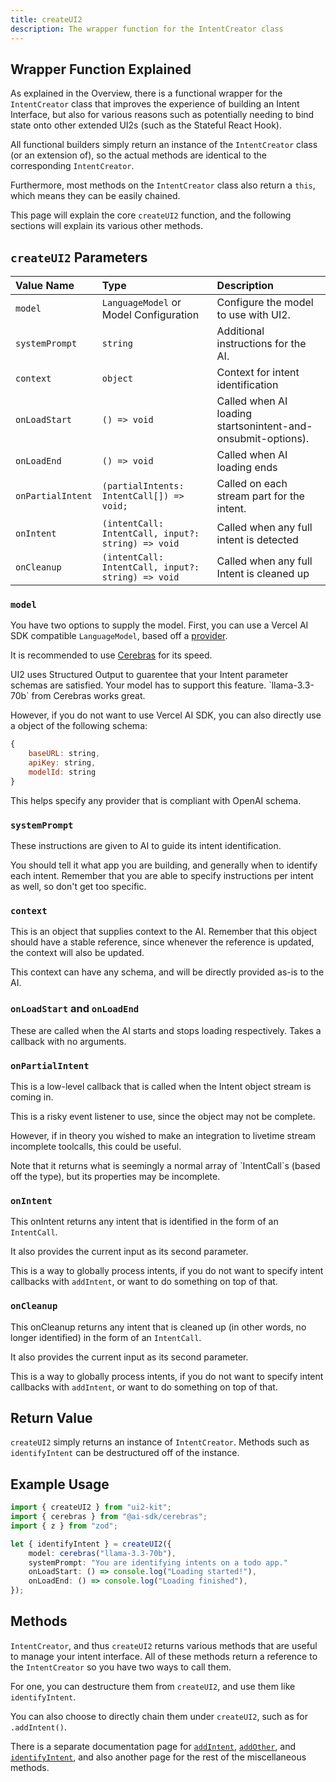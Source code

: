 ```yaml
---
title: createUI2
description: The wrapper function for the IntentCreator class
---
```


## Wrapper Function Explained

As explained in the Overview, there is a functional wrapper for the `IntentCreator` class that improves the experience of building an Intent Interface, but also for various reasons such as potentially needing to bind state onto other extended UI2s (such as the Stateful React Hook).

All functional builders simply return an instance of the `IntentCreator` class (or an extension of), so the actual methods are identical to the corresponding `IntentCreator`.

Furthermore, most methods on the `IntentCreator` class also return a `this`, which means they can be easily chained.

This page will explain the core `createUI2` function, and the following sections will explain its various other methods.

## `createUI2` Parameters

| Value Name        | Type                                               | Description                                                  |
| :---------------- | :------------------------------------------------- | :----------------------------------------------------------- |
| `model`           | `LanguageModel` or Model Configuration             | Configure the model to use with UI2.                         |
| `systemPrompt`    | `string`                                           | Additional instructions for the AI.                          |
| `context`         | `object`                                           | Context for intent identification                            |
| `onLoadStart`     | `() => void`                                       | Called when AI loading startsonintent-and-onsubmit-options). |
| `onLoadEnd`       | `() => void`                                       | Called when AI loading ends                                  |
| `onPartialIntent` | `(partialIntents: IntentCall[]) => void;`          | Called on each stream part for the intent.                   |
| `onIntent`        | `(intentCall: IntentCall, input?: string) => void` | Called when any full intent is detected                      |
| `onCleanup`       | `(intentCall: IntentCall, input?: string) => void` | Called when any full Intent is cleaned up                    |

### `model`

You have two options to supply the model. First, you can use a Vercel AI SDK compatible `LanguageModel`, based off a [provider](https://ai-sdk.dev/providers/ai-sdk-providers).

It is recommended to use [Cerebras](https://ai-sdk.dev/providers/ai-sdk-providers/cerebras) for its speed.

<Callout type="warn" title="Structured Output">
	UI2 uses Structured Output to guarentee that your Intent parameter schemas are
	satisfied. Your model has to support this feature. `llama-3.3-70b` from
	Cerebras works great.
</Callout>

However, if you do not want to use Vercel AI SDK, you can also directly use a object of the following schema:

```js
{
    baseURL: string,
    apiKey: string,
    modelId: string
}
```

This helps specify any provider that is compliant with OpenAI schema.

### `systemPrompt`

These instructions are given to AI to guide its intent identification.

You should tell it what app you are building, and generally when to identify each intent. Remember that you are able to specify instructions per intent as well, so don't get too specific.

### `context`

This is an object that supplies context to the AI. Remember that this object should have a stable reference, since whenever the reference is updated, the context will also be updated.

This context can have any schema, and will be directly provided as-is to the AI.

### `onLoadStart` and `onLoadEnd`

These are called when the AI starts and stops loading respectively. Takes a callback with no arguments.

### `onPartialIntent`

This is a low-level callback that is called when the Intent object stream is coming in.

This is a risky event listener to use, since the object may not be complete.

However, if in theory you wished to make an integration to livetime stream incomplete toolcalls, this could be useful.

<Callout type="warn">
	Note that it returns what is seemingly a normal array of `IntentCall`s (based
	off the type), but its properties may be incomplete.
</Callout>

### `onIntent`

This onIntent returns any intent that is identified in the form of an `IntentCall`.

It also provides the current input as its second parameter.

This is a way to globally process intents, if you do not want to specify intent callbacks with `addIntent`, or want to do something on top of that.

### `onCleanup`

This onCleanup returns any intent that is cleaned up (in other words, no longer identified) in the form of an `IntentCall`.

It also provides the current input as its second parameter.

This is a way to globally process intents, if you do not want to specify intent callbacks with `addIntent`, or want to do something on top of that.

## Return Value

`createUI2` simply returns an instance of `IntentCreator`. Methods such as `identifyIntent` can be destructured off of the instance.

## Example Usage

```ts
import { createUI2 } from "ui2-kit";
import { cerebras } from "@ai-sdk/cerebras";
import { z } from "zod";

let { identifyIntent } = createUI2({
	model: cerebras("llama-3.3-70b"),
    systemPrompt: "You are identifying intents on a todo app."
    onLoadStart: () => console.log("Loading started!"),
    onLoadEnd: () => console.log("Loading finished"),
});
```

## Methods

`IntentCreator`, and thus `createUI2` returns various methods that are useful to manage your intent interface. All of these methods return a reference to the `IntentCreator` so you have two ways to call them.

For one, you can destructure them from `createUI2`, and use them like `identifyIntent`.

You can also choose to directly chain them under `createUI2`, such as for `.addIntent()`.

There is a separate documentation page for [`addIntent`](/api-reference/addIntent), [`addOther`](/api-reference/addOther), and [`identifyIntent`](/api-reference/identifyIntent), and also another page for the rest of the miscellaneous methods.
